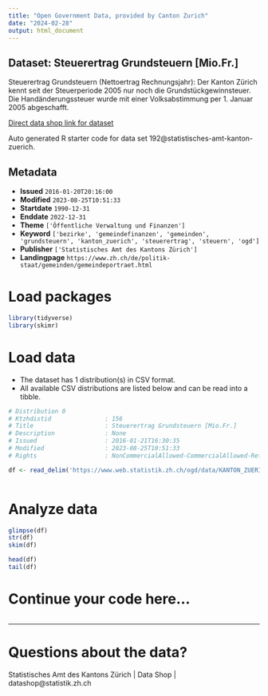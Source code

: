 ```yaml
---
title: "Open Government Data, provided by Canton Zurich"
date: "2024-02-28"
output: html_document
---
```


## Dataset: Steuerertrag Grundsteuern [Mio.Fr.]

Steuerertrag Grundsteuern (Nettoertrag Rechnungsjahr): Der Kanton Zürich kennt seit der Steuerperiode 2005 nur noch die Grundstückgewinnsteuer. Die Handänderungssteuer wurde mit einer Volksabstimmung per 1. Januar 2005 abgeschafft.

[Direct data shop link for dataset](https://www.zh.ch/de/politik-staat/statistik-daten/datenkatalog.html#/datasets/192@statistisches-amt-kanton-zuerich)

Auto generated R starter code for data set 192@statistisches-amt-kanton-zuerich.

## Metadata

- **Issued** `2016-01-20T20:16:00`
- **Modified** `2023-08-25T10:51:33`
- **Startdate** `1990-12-31`
- **Enddate** `2022-12-31`
- **Theme** `['Öffentliche Verwaltung und Finanzen']`
- **Keyword** `['bezirke', 'gemeindefinanzen', 'gemeinden', 'grundsteuern', 'kanton_zuerich', 'steuerertrag', 'steuern', 'ogd']`
- **Publisher** `['Statistisches Amt des Kantons Zürich']`
- **Landingpage** `https://www.zh.ch/de/politik-staat/gemeinden/gemeindeportraet.html`


# Load packages

```r

library(tidyverse)
library(skimr)

```

# Load data

-   The dataset has 1 distribution(s) in CSV format.
-   All available CSV distributions are listed below and can be read into a tibble.

```r

# Distribution 0
# Ktzhdistid               : 156
# Title                    : Steuerertrag Grundsteuern [Mio.Fr.]
# Description              : None
# Issued                   : 2016-01-21T16:30:35
# Modified                 : 2023-08-25T10:51:33
# Rights                   : NonCommercialAllowed-CommercialAllowed-ReferenceRequired

df <- read_delim('https://www.web.statistik.zh.ch/ogd/data/KANTON_ZUERICH_295.csv')



```

# Analyze data

```r

glimpse(df)
str(df)
skim(df)

head(df)
tail(df)

```

# Continue your code here...

```r

```

------------------------------------------------------------------------

# Questions about the data?

Statistisches Amt des Kantons Zürich | Data Shop | datashop@statistik.zh.ch
